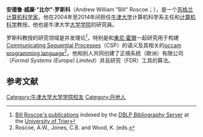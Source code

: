 {{Infobox scientist
|name              = 比尔·罗斯科
|image             =   <!--(filename only)-->
|image_size        = 
|caption           = 
|birth_date        = {{birth year and age|1956}}
|birth_place       = [[苏格兰|苏格兰]][[邓迪|邓迪]]
|death_date        = 
|death_place       = 
|residence         = 
|citizenship       = [[英国|英国]]
|nationality       = [[苏格兰|苏格兰]]
|ethnicity         = 
|fields            = [[计算机科学|计算机科学]]
|workplaces        = [[牛津大学|牛津大学]]
|alma_mater        = [[牛津大学|牛津大学]]
|doctoral_advisor  = [[东尼·霍尔|东尼·霍尔]]
|academic_advisors = 
|doctoral_students = 
|notable_students  = 
|known_for         = [[交談循序程式|交談循序程式]]
|author_abbrev_bot = 
|author_abbrev_zoo = 
|influences        = 
|influenced        = 
|awards            = 
|religion          = 
|signature         =  <!--(filename only)-->
|footnotes         = 
|thesis_title = A Mathematical Theory of Communicating Processes
|thesis_year = 1982
|thesis_url = http://ora.ox.ac.uk/objects/uuid:ed4e2289-f817-4851-868a-00e2c4f48db5
}}

'''安德鲁·威廉·"比尔"·罗斯科'''（Andrew William "Bill" Roscoe；{{bd|1956年}}），是一个[[苏格兰|苏格兰]][[计算机科学家|计算机科学家]]。他在2004年至2014年间担任[[牛津大学|牛津大学]]计算机科学系主任和[[计算机科学|计算机科学]]教授。他也是牛津大学[[牛津大学大学学院|大学学院]]的研究員。

罗斯科教授的研究领域是并发理论<ref>[http://dblp.uni-trier.de/pers/hd/r/Roscoe:A=_W= Bill Roscoe's publications] {{Wayback|url=http://dblp.uni-trier.de/pers/hd/r/Roscoe:A=_W= |date=20191202172300 }}<span> indexed by the </span>[[数字书目索引与图书馆项目|DBLP Bibliography Server]]<span> at the </span>[[特里尔大学|University of Trier]]</ref>，特别是和[[東尼·霍爾|東尼·霍爾]]一起研究用于构建[[交談循序程式|Communicating Sequential Processes]]（CSP）的语义及其相关的[[Occam|occam programming language]]<ref>Roscoe, A.W., Jones, C.B. and Wood, K. (eds.</ref>。他和别人共同创建了正規系統（歐洲）有限公司（''Formal Systems (Europe) Limited''）并且研究{{le|故障發散細化|Failures-Divergence_Refinement}}（FDR）工具的算法。

==参考文献==
{{reflist}}

{{DEFAULTSORT:Roscoe, Bill}}
[[Category:牛津大学大学学院校友|Category:牛津大学大学学院校友]]
[[Category:丹地人|Category:丹地人]]